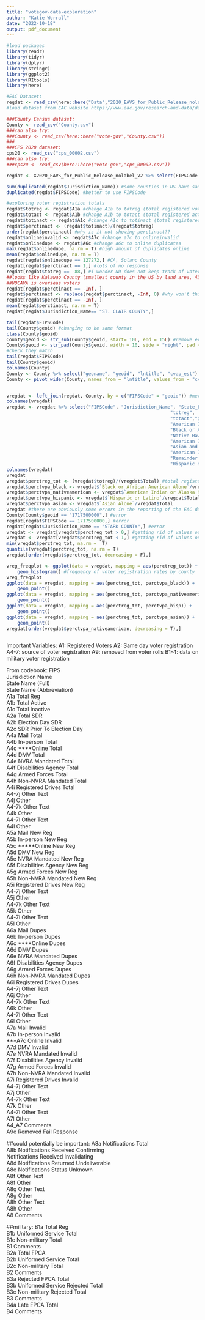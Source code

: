 ```yaml
---
title: "votegov-data-exploration"
author: "Katie Worrall"
date: "2022-10-18"
output: pdf_document
---
```



```r
#load packages
library(readr)
library(tidyr)
library(dplyr)
library(stringr)
library(ggplot2)
library(RItools)
library(here)
```


```r
#EAC Dataset:
regdat <- read_csv(here::here("Data","2020_EAVS_for_Public_Release_nolabel_V2.csv"))
#load dataset from EAC website https://www.eac.gov/research-and-data/datasets-codebooks-and-surveys)

###County Census dataset:
County <- read_csv("County.csv")
###can also try:
###County <- read_csv(here::here("vote-gov","County.csv"))
###
###CPS 2020 dataset:
cps20 <- read_csv("cps_00002.csv")
###can also try:
###cps20 <- read_csv(here::here("vote-gov","cps_00002.csv"))
```


```r

regdat <- X2020_EAVS_for_Public_Release_nolabel_V2 %>% select(FIPSCode:B4Comments) #subset variable of interest. From first variable, FIPSCode to B4comments.

sum(duplicated(regdat$Jurisdiction_Name)) #some counties in US have same name in different states
duplicated(regdat$FIPSCode) #better to use FIPSCode

#exploring voter registration totals
regdat$totreg <- regdat$A1a #change A1a to totreg (total registered voters)
regdat$totact <- regdat$A1b #change A1b to totact (total registered active voters)
regdat$totinact <- regdat$A1c #change A1c to totinact (total registered inactive voters)
regdat$perctinact <- (regdat$totinact)/(regdat$totreg)
order(regdat$perctinact) #why is it not showing perctinact??
regdat$onlineinvalid <- regdat$A7c #change a7c to onlineinvalid 
regdat$onlinedupe <- regdat$A6c #change a6c to online duplicates
max(regdat$onlinedupe, na.rm = T) #high amount of duplicates online 
mean(regdat$onlinedupe, na.rm = T)
regdat[regdat$onlinedupe == 127272,] #CA, Solano County
regdat[regdat$perctinact == 1,] #lots of no response
regdat[regdat$totreg == -88,] #I wonder ND does not keep track of voter reg because people don't really need to register? 
##looks like Kalawao County (smallest county in the US by land area, 436 pop)
##UOCAVA is overseas voters 
regdat[regdat$perctinact == -Inf, ] 
regdat$perctinact <- replace(regdat$perctinact, -Inf, 0) #why won't this work?
regdat[regdat$perctinact == -Inf, ] 
mean(regdat$perctinact, na.rm = T)
regdat[regdat$Jurisdiction_Name== "ST. CLAIR COUNTY",]
```

```r
tail(regdat$FIPSCode)
tail(County$geoid) #changing to be same format
class(County$geoid)
County$geoid <- str_sub(County$geoid, start= 10L, end = 15L) #remove everything before S
County$geoid <- str_pad(County$geoid, width = 10, side = "right", pad = "0") #add five 0
#check they match
tail(regdat$FIPSCode)
tail(County$geoid)
colnames(County)
County <- County %>% select("geoname", "geoid", "lntitle", "cvap_est")
County <- pivot_wider(County, names_from = "lntitle", values_from = "cvap_est")
```

```r

```


```r
vregdat <- left_join(regdat, County, by = c("FIPSCode" = "geoid")) #merge datasets
colnames(vregdat)
vregdat <- vregdat %>% select("FIPSCode", "Jurisdiction_Name", "State_Full", "State_Abbr",
															"totreg",
															"totact","geoname", "Total","Not Hispanic or Latino",
															"American Indian or Alaska Native Alone","Asian Alone",
															"Black or African American Alone",
															"Native Hawaiian or Other Pacific Islander Alone","White Alone",
															"American Indian or Alaska Native and White",
															"Asian and White","Black or African American and White",
															"American Indian or Alaska Native and Black or African American",
															"Remainder of Two or More Race Responses",
															"Hispanic or Latino") #subset
colnames(vregdat)
vregdat
vregdat$perctreg_tot <- (vregdat$totreg)/(vregdat$Total) #total registered
vregdat$perctvpa_black <- vregdat$`Black or African American Alone`/vregdat$Total
vregdat$perctvpa_nativeamerican <- vregdat$`American Indian or Alaska Native Alone`/vregdat$Total
vregdat$perctvpa_hispanic <- vregdat$`Hispanic or Latino`/vregdat$Total
vregdat$perctvpa_asian <- vregdat$`Asian Alone`/vregdat$Total
vregdat #there are obviously some errors in the reporting of the EAC dataset
County[County$geoid == "1717500000",] #error
regdat[regdat$FIPSCode == 1717500000,] #error
regdat[regdat$Jurisdiction_Name == "STARK COUNTY",] #error
vregdat <- vregdat[vregdat$perctreg_tot > 0,] #getting rid of values outside 0-100
vregdat <- vregdat[vregdat$perctreg_tot < 1,] #getting rid of values outside 0-100
min(vregdat$perctreg_tot, na.rm =  T)
quantile(vregdat$perctreg_tot, na.rm = T)
vregdat[order(vregdat$perctreg_tot, decreasing = F),]
```


```r
vreg_freqplot <- ggplot(data = vregdat, mapping = aes(perctreg_tot)) +
	geom_histogram() #frequency of voter registration rates by county
vreg_freqplot
ggplot(data = vregdat, mapping = aes(perctreg_tot, perctvpa_black)) +
	geom_point()
ggplot(data = vregdat, mapping = aes(perctreg_tot, perctvpa_nativeamerican)) +
	geom_point()
ggplot(data = vregdat, mapping = aes(perctreg_tot, perctvpa_hisp)) +
	geom_point()
ggplot(data = vregdat, mapping = aes(perctreg_tot, perctvpa_asian)) +
	geom_point()
vregdat[order(vregdat$perctvpa_nativeamerican, decreasing = T),]

```


```r

```



Important Variables:
A1: Registered Voters
A2: Same day voter registration
A4-7: source of voter registration
A9: removed from voter rolls
B1-4: data on military voter registration

From codebook:
FIPS        
Jurisdiction Name       
State Name (Full)      
State Name (Abbreviation)      
A1a Total Reg      
A1b Total Active      
A1c Total Inactive      
A2a Total SDR      
A2b Election Day SDR     
A2c SDR Prior To Election Day   
A4a Mail Total      
A4b In-person Total      
A4c ****Online Total      
A4d DMV Total      
A4e NVRA Mandated Total     
A4f Disabilities Agency Total     
A4g Armed Forces Total     
A4h Non-NVRA Mandated Total     
A4i Registered Drives Total     
A4-7j Other Text      
A4j Other       
A4-7k Other Text      
A4k Other       
A4-7l Other Text      
A4l Other       
A5a Mail New Reg     
A5b In-person New Reg     
A5c *****Online New Reg     
A5d DMV New Reg     
A5e NVRA Mandated New Reg    
A5f Disabilities Agency New Reg    
A5g Armed Forces New Reg    
A5h Non-NVRA Mandated New Reg    
A5i Registered Drives New Reg    
A4-7j Other Text      
A5j Other       
A4-7k Other Text      
A5k Other       
A4-7l Other Text      
A5l Other       
A6a Mail Dupes      
A6b In-person Dupes      
A6c ****Online Dupes      
A6d DMV Dupes      
A6e NVRA Mandated Dupes     
A6f Disabilities Agency Dupes     
A6g Armed Forces Dupes     
A6h Non-NVRA Mandated Dupes     
A6i Registered Drives Dupes     
A4-7j Other Text      
A6j Other       
A4-7k Other Text      
A6k Other       
A4-7l Other Text      
A6l Other       
A7a Mail Invalid      
A7b In-person Invalid      
***A7c Online Invalid      
A7d DMV Invalid      
A7e NVRA Mandated Invalid     
A7f Disabilities Agency Invalid     
A7g Armed Forces Invalid     
A7h Non-NVRA Mandated Invalid     
A7i Registered Drives Invalid     
A4-7j Other Text      
A7j Other       
A4-7k Other Text      
A7k Other       
A4-7l Other Text      
A7l Other       
A4_A7 Comments       
A9e Removed Fail Response   

##could potentially be important:
A8a Notifications Total      
A8b Notifications Received Confirming     
Notifications Received Invalidating      
A8d Notifications Returned Undeliverable     
A8e Notifications Status Unknown     
A8f Other Text      
A8f Other       
A8g Other Text      
A8g Other       
A8h Other Text      
A8h Other       
A8 Comments       

##military:
B1a Total Reg      
B1b Uniformed Service Total     
B1c Non-military Total      
B1 Comments       
B2a Total FPCA      
B2b Uniformed Service Total     
B2c Non-military Total      
B2 Comments       
B3a Rejected FPCA Total     
B3b Uniformed Service Rejected Total    
B3c Non-military Rejected Total     
B3 Comments       
B4a Late FPCA Total     
B4 Comments  
